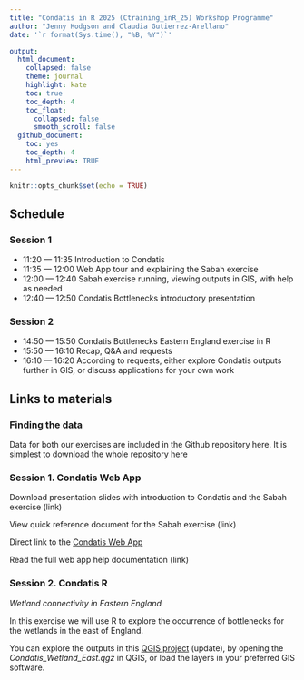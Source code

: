 ```yaml
---
title: "Condatis in R 2025 (Ctraining_inR_25) Workshop Programme"
author: "Jenny Hodgson and Claudia Gutierrez-Arellano" 
date: '`r format(Sys.time(), "%B, %Y")`'

output:
  html_document: 
    collapsed: false
    theme: journal
    highlight: kate
    toc: true
    toc_depth: 4
    toc_float:
      collapsed: false
      smooth_scroll: false
  github_document:
    toc: yes
    toc_depth: 4
    html_preview: TRUE
---
```


```r
knitr::opts_chunk$set(echo = TRUE)
```

## Schedule

### Session 1

-   11:20 — 11:35 Introduction to Condatis
-   11:35 — 12:00 Web App tour and explaining the Sabah exercise
-   12:00 — 12:40 Sabah exercise running, viewing outputs in GIS, with help as needed
-   12:40 — 12:50 Condatis Bottlenecks introductory presentation

### Session 2

-   14:50 — 15:50 Condatis Bottlenecks Eastern England exercise in R
-   15:50 — 16:10 Recap, Q&A and requests
-   16:10 — 16:20 According to requests, either explore Condatis outputs further in GIS, or discuss applications for your own work

## Links to materials

### Finding the data

Data for both our exercises are included in the Github repository here. It is simplest to download the whole repository [here](https://github.com/condatis/Ctraining_inR_25/tree/main)

### Session 1. Condatis Web App

Download presentation slides with introduction to Condatis and the Sabah exercise (link)

View quick reference document for the Sabah exercise (link)

Direct link to the [Condatis Web App](https:webapp.condatis.org.uk)

Read the full web app help documentation (link)

### Session 2. Condatis R

*Wetland connectivity in Eastern England*

In this exercise we will use R to explore the occurrence of bottlenecks for the wetlands in the east of England.

You can explore the outputs in this [QGIS project](https://github.com/condatis/Ctraining_inR_25/tree/main/R%20Example/QGIS_project) (update), by opening the *Condatis_Wetland_East.qgz* in QGIS, or load the layers in your preferred GIS software.
